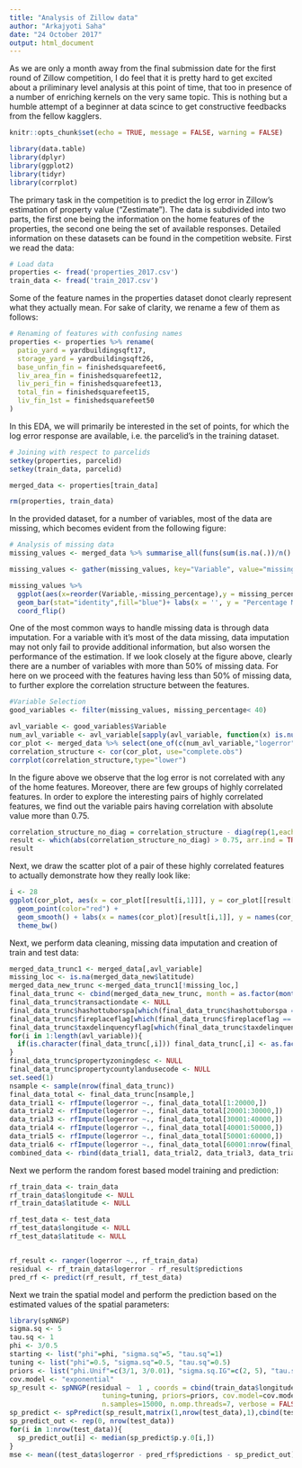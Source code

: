 ```yaml
---
title: "Analysis of Zillow data"
author: "Arkajyoti Saha"
date: "24 October 2017"
output: html_document
---
```


As we are only a month away from the final submission date for the first round of Zillow competition, I do feel that it is pretty hard to get excited about a priliminary level analysis at this point of time, that too in presence of a number of enriching kernels on the very same topic. This is nothing but a humble attempt of a beginner at data scince to get constructive feedbacks from the fellow kagglers. 
```r
knitr::opts_chunk$set(echo = TRUE, message = FALSE, warning = FALSE)
```

```r
library(data.table)
library(dplyr)
library(ggplot2)
library(tidyr)
library(corrplot)
```

The primary task in the competition is to predict the log error in Zillow's estimation of property value ("Zestimate"). The data is subdivided into two parts, the first one being the information on the home features of the properties, the second one being the set of available responses. Detailed information on these datasets can be found in the competition website. First we read the data:
```r
# Load data
properties <- fread('properties_2017.csv')
train_data <- fread('train_2017.csv')
```

Some of the feature names in the properties dataset donot clearly represent what they actually mean. For sake of clarity, we rename a few of them as follows:  
```r
# Renaming of features with confusing names
properties <- properties %>% rename(
  patio_yard = yardbuildingsqft17,
  storage_yard = yardbuildingsqft26, 
  base_unfin_fin = finishedsquarefeet6,
  liv_area_fin = finishedsquarefeet12,
  liv_peri_fin = finishedsquarefeet13,
  total_fin = finishedsquarefeet15,  
  liv_fin_1st = finishedsquarefeet50
)
```

In this EDA, we will primarily be interested in the set of points, for which the log error response are available, i.e. the parcelid's in the training dataset.
```r
# Joining with respect to parcelids
setkey(properties, parcelid)
setkey(train_data, parcelid)

merged_data <- properties[train_data]

rm(properties, train_data)
```

In the provided dataset, for a number of variables, most of the data are missing, which becomes evident from the following figure:
```r
# Analysis of missing data
missing_values <- merged_data %>% summarise_all(funs(sum(is.na(.))/n() * 100))

missing_values <- gather(missing_values, key="Variable", value="missing_percentage")

missing_values %>% 
  ggplot(aes(x=reorder(Variable,-missing_percentage),y = missing_percentage)) +
  geom_bar(stat="identity",fill="blue")+ labs(x = '', y = "Percentage Missing") + labs(title = "Missingness pattern") +
  coord_flip()
```

One of the most common ways to handle missing data is through data imputation. For a variable with it's most of the data missing, data imputation may not only fail to provide additional information, but also worsen the performance of the estimation. If we look closely at the figure above, clearly there are a number of variables with more than 50% of missing data. For here on we proceed with the features having less than 50% of missing data, to further explore the correlation structure between the features. 

```r
#Variable Selection
good_variables <- filter(missing_values, missing_percentage< 40)

avl_variable <- good_variables$Variable
num_avl_variable <- avl_variable[sapply(avl_variable, function(x) is.numeric(merged_data[[x]]))]
cor_plot <- merged_data %>% select(one_of(c(num_avl_variable,"logerror")))
correlation_structure <- cor(cor_plot, use="complete.obs")
corrplot(correlation_structure,type="lower")
```

In the figure above we observe that the log error is not correlated with any of the home features. Moreover, there are few groups of highly correlated features. In order to explore the interesting pairs of highly correlated features, we find out the variable pairs having correlation with absolute value more than 0.75. 
```r
correlation_structure_no_diag = correlation_structure - diag(rep(1,each = dim(correlation_structure)[1]))  
result <- which(abs(correlation_structure_no_diag) > 0.75, arr.ind = TRUE)
result
```
Next, we draw the scatter plot of a pair of these highly correlated features to actually demonstrate how they really look like:
```r
i <- 28
ggplot(cor_plot, aes(x = cor_plot[[result[i,1]]], y = cor_plot[[result[i,2]]])) + 
  geom_point(color="red") + 
  geom_smooth() + labs(x = names(cor_plot)[result[i,1]], y = names(cor_plot)[result[i,2]]) +
  theme_bw()
```
Next, we perform data cleaning, missing data imputation and creation of train and test data:
```r
merged_data_trunc1 <- merged_data[,avl_variable]
missing_loc <- is.na(merged_data_new$latitude)
merged_data_new_trunc <-merged_data_trunc1[!missing_loc,]
final_data_trunc <- cbind(merged_data_new_trunc, month = as.factor(month(ymd(merged_data_new_trunc$transactiondate))))
final_data_trunc$transactiondate <- NULL
final_data_trunc$hashottuborspa[which(final_data_trunc$hashottuborspa == "")] = "false"
final_data_trunc$fireplaceflag[which(final_data_trunc$fireplaceflag == "")] = "false"
final_data_trunc$taxdelinquencyflag[which(final_data_trunc$taxdelinquencyflag == "")] = "N"
for(i in 1:length(avl_variable)){
  if(is.character(final_data_trunc[,i])) final_data_trunc[,i] <- as.factor(final_data_trunc[,i])
}
final_data_trunc$propertyzoningdesc <- NULL
final_data_trunc$propertycountylandusecode <- NULL
set.seed(1)
nsample <- sample(nrow(final_data_trunc))
final_data_total <- final_data_trunc[nsample,]
data_trial1 <- rfImpute(logerror ~., final_data_total[1:20000,])
data_trial2 <- rfImpute(logerror ~., final_data_total[20001:30000,])
data_trial3 <- rfImpute(logerror ~., final_data_total[30001:40000,])
data_trial4 <- rfImpute(logerror ~., final_data_total[40001:50000,])
data_trial5 <- rfImpute(logerror ~., final_data_total[50001:60000,])
data_trial6 <- rfImpute(logerror ~., final_data_total[60001:nrow(final_data_total),])
combined_data <- rbind(data_trial1, data_trial2, data_trial3, data_trial4, data_trial5, data_trial6)
```
Next we perform the random forest based model training and prediction:
```r
rf_train_data <- train_data
rf_train_data$longitude <- NULL
rf_train_data$latitude <- NULL

rf_test_data <- test_data
rf_test_data$longitude <- NULL
rf_test_data$latitude <- NULL


rf_result <- ranger(logerror ~., rf_train_data)
residual <- rf_train_data$logerror - rf_result$predictions
pred_rf <- predict(rf_result, rf_test_data)
```
Next we train the spatial model and perform the prediction based on the estimated values of the spatial parameters:
```r
library(spNNGP)
sigma.sq <- 5
tau.sq <- 1
phi <- 3/0.5
starting <- list("phi"=phi, "sigma.sq"=5, "tau.sq"=1)
tuning <- list("phi"=0.5, "sigma.sq"=0.5, "tau.sq"=0.5)
priors <- list("phi.Unif"=c(3/1, 3/0.01), "sigma.sq.IG"=c(2, 5), "tau.sq.IG"=c(2, 1))
cov.model <- "exponential"
sp_result <- spNNGP(residual ~  1 , coords = cbind(train_data$longitude, train_data$latitude)/1000, starting=starting, method="response", n.neighbors=10,
                       tuning=tuning, priors=priors, cov.model=cov.model,
                       n.samples=15000, n.omp.threads=7, verbose = FALSE)
sp_predict <- spPredict(sp_result,matrix(1,nrow(test_data),1),cbind(test_data$longitude, test_data$latitude)/1000, start = 5001, verbose = FALSE, thin = 10)
sp_predict_out <- rep(0, nrow(test_data))
for(i in 1:nrow(test_data)){
  sp_predict_out[i] <- median(sp_predict$p.y.0[i,])
}
mse <- mean((test_data$logerror - pred_rf$predictions - sp_predict_out)^2)
```